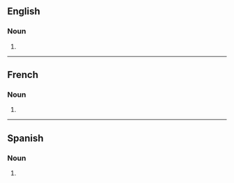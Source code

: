 ==English==

===Noun===
{{head|en|noun form}}

# {{plural of|soprano|lang=en}}

----

==French==

===Noun===
{{head|fr|noun plural form|g=?}}

# {{plural of|soprano|lang=fr}}

----

==Spanish==

===Noun===
{{head|es|noun plural form}}

# {{plural of|soprano|lang=es}}
